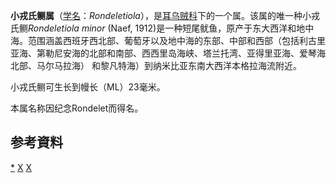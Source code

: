 {{Speciesbox
| name = 小戎氏鲗
| taxon = Rondeletiola minor
| authority = Naef, 1912
| image = Rondeletiola minor.jpg
| image_caption = 来自地中海的小戎氏鲗（雌性幔长20毫米，雄性幔长17毫米）
| status = DD
| status_system = IUCN3.1
| status_ref =<ref name = IUCN>{{cite journal | author1 = Barratt, I. | author2 = Allcock, L. | author2-link = Louise Allcock | year = 2012 | title = ''Rondeletiola minor'' | journal = [[The_IUCN_Red_List_of_Threatened_Species|The IUCN Red List of Threatened Species]] | volume = 2012 | page = e.T162682A943839 | doi = 10.2305/IUCN.UK.2012-1.RLTS.T162682A943839.en}} Downloaded on 11 February 2018.</ref>
| Synonyms = ''Sepietta minor'' <small>Naef, 1912</small>
}}

'''小戎氏鲗属'''（[[学名|学名]]：''Rondeletiola''），是[[耳乌贼科|耳乌贼科]]下的一个属。该属的唯一种小戎氏鲗''Rondeletiola minor'' (Naef, 1912)是一种短尾鱿鱼，原产于东大西洋和地中海。范围涵盖西班牙西北部、葡萄牙以及地中海的东部、中部和西部（包括利古里亚海、第勒尼安海的北部和南部、西西里岛海峡、塔兰托湾、亚得里亚海、爱琴海北部、马尔马拉海） 和黎凡特海）到纳米比亚东南大西洋本格拉海流附近。

小戎氏鲗可生长到幔长（ML）23毫米。

本属名称因纪念Rondelet而得名。

==参考資料==
{{reflist}}

{{taxonbar}}
[[Category:_小戎氏鲗属|*]]
[[Category:_耳乌贼科|X]]
[[Category:_1912年描述的动物|X]]